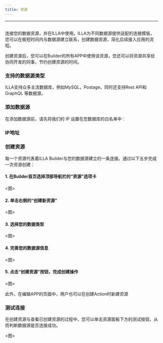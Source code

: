 ```yaml
---
title: 资源
---
```

---

## <Heading hidden>资源</Heading>

连接您的数据资源，并在ILLA中使用。ILLA为不同数据源提供适配的连接模版，您可以在极短时间内与数据源建立联系，创建数据资源，简化后续接入应用的流程。

创建资源后，您可以在Builder的所有APP中使用该资源，您还可以将资源共享给协同开发的同事，节约创建资源的时间。

### 支持的数据源类型

ILLA支持众多主流数据库，例如MySQL，Postage，同时还支持Rest API和GraphQL 等数据源。

### 添加数据源

在添加数据源前，请先将我们的 IP 设置在您数据库的白名单中：

### IP地址

### 创建资源

每一个资源代表着ILLA Builder与您的数据源建立的一条连接。通过以下五步完成一次资源创建：

#### 1. 在Builder首页选择顶部导航栏的“资源”选项卡

<图>

#### 2. 单击右侧的“创建新资源”

<图>

#### 3. 选择您的数据类型

<图>

#### 4. 完善您的数据源信息

<图>

#### 5. 点击“创建资源”按钮，完成创建操作

<图>

此外，在编辑APP的页面中，用户也可以在创建Action时新建资源

### 测试连接

在创建资源与查看已创建资源的过程中，您可以单击资源面板下方的测试按钮，从而判断数据源是否连接成功。

<图>
